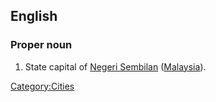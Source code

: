 ==English==
===Proper noun===
{{en-proper noun}}
#State capital of [[Negeri Sembilan]] ([[Malaysia]]).
[[Category:Cities]]